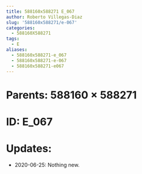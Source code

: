 ```yaml
---
title: 588160x588271 E_067
author: Roberto Villegas-Diaz
slug: '588160x588271/e-067'
categories:
  - 588160X588271
tags:
  - E
aliases:
  - 588160x588271-e_067
  - 588160x588271-e-067
  - 588160x588271-e067
---
```


# **Parents**: 588160 $\times$ 588271
# **ID**: E_067
# **Updates**: 
 - 2020-06-25: Nothing new.
